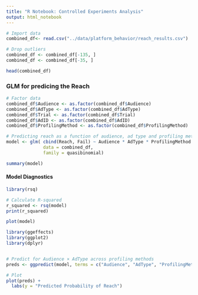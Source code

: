 ```yaml
---
title: "R Notebook: Controlled Experiments Analysis"
output: html_notebook
---
```

```r
# Import data 
combined_df<- read.csv("../data/platform_behavior/reach_results.csv")

# Drop outliers
combined_df <- combined_df[-135, ]
combined_df <- combined_df[-35, ]

head(combined_df)
```
### GLM for predicing the Reach

```r
# Factor data
combined_df$Audience <- as.factor(combined_df$Audience)
combined_df$AdType <- as.factor(combined_df$AdType)
combined_df$Trial <- as.factor(combined_df$Trial)
combined_df$AdID <- as.factor(combined_df$AdID)
combined_df$ProfilingMethod <- as.factor(combined_df$ProfilingMethod)

# Predicting reach as a function of audience, ad type and profiling method + control for ad type  
model <- glm( cbind(Reach, Fail) ~ Audience * AdType * ProfilingMethod + AdID,
              data = combined_df, 
              family = quasibinomial)

summary(model)
```

#### Model Diagnostics

```r
library(rsq)

# Calculate R-squared
r_squared <- rsq(model)
print(r_squared)
```

```r
plot(model)
```

```r
library(ggeffects)
library(ggplot2)
library(dplyr)


# Predict for Audience × AdType across profiling methods
preds <- ggpredict(model, terms = c("Audience", "AdType", "ProfilingMethod"))

# Plot
plot(preds) +
  labs(y = "Predicted Probability of Reach")
```